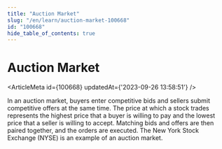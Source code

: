 ```yaml
---
title: "Auction Market"
slug: "/en/learn/auction-market-100668"
id: "100668"
hide_table_of_contents: true
---
```



# Auction Market

<ArticleMeta id={100668} updatedAt={'2023-09-26 13:58:51'} />
<div className='border-solid border-b border-t-0 my-4 border-[var(--ifm-color-gray-300)]' />

In an auction market, buyers enter competitive bids and sellers submit competitive offers at the same time. The price at which a stock trades represents the highest price that a buyer is willing to pay and the lowest price that a seller is willing to accept. Matching bids and offers are then paired together, and the orders are executed. The New York Stock Exchange (NYSE) is an example of an auction market.
